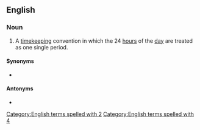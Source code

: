 ==English==
{{wikipedia}}

===Noun===
{{en-noun|-}}
# A [[timekeeping]] convention in which the 24 [[hour]]s of the [[day]] are treated as one single period.

====Synonyms====
* {{l|en|military time}}

====Antonyms====
* {{l|en|12-hour clock}}
[[Category:English terms spelled with 2]]
[[Category:English terms spelled with 4]]
